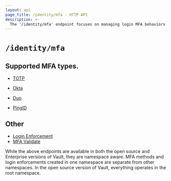 ```yaml
---
layout: api
page_title: /identity/mfa - HTTP API
description: >-
  The '/identity/mfa' endpoint focuses on managing login MFA behaviors in Vault.
---
```


# `/identity/mfa`

## Supported MFA types.

- [TOTP](/api/secret/identity/mfa/totp)

- [Okta](/api/secret/identity/mfa/okta)

- [Duo](/api/secret/identity/mfa/duo)

- [PingID](/api/secret/identity/mfa/pingid)

## Other

- [Login Enforcement](/api/secret/identity/mfa/login-enforcement)
- [MFA Validate](/api/system/mfa/validate)

While the above endpoints are available in both the open source and Enterprise versions of Vault,
they are namespace aware. MFA methods and login enforcements created in one namespace are separate from other
namespaces. In the open source version of Vault, everything operates in the root namespace.

